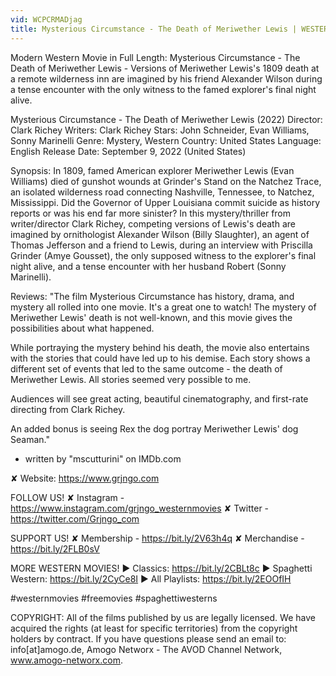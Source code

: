 ```yaml
---
vid: WCPCRMADjag
title: Mysterious Circumstance - The Death of Meriwether Lewis | WESTERN MOVIE
---
```


Modern Western Movie in Full Length: Mysterious Circumstance - The Death of Meriwether Lewis - Versions of Meriwether Lewis's 1809 death at a remote wilderness inn are imagined by his friend Alexander Wilson during a tense encounter with the only witness to the famed explorer's final night alive.

Mysterious Circumstance - The Death of Meriwether Lewis (2022)
Director: Clark Richey
Writers: Clark Richey
Stars: John Schneider, Evan Williams, Sonny Marinelli
Genre: Mystery, Western
Country: United States
Language: English
Release Date: September 9, 2022 (United States)

Synopsis:
In 1809, famed American explorer Meriwether Lewis (Evan Williams) died of gunshot wounds at Grinder's Stand on the Natchez Trace, an isolated wilderness road connecting Nashville, Tennessee, to Natchez, Mississippi. Did the Governor of Upper Louisiana commit suicide as history reports or was his end far more sinister? In this mystery/thriller from writer/director Clark Richey, competing versions of Lewis's death are imagined by ornithologist Alexander Wilson (Billy Slaughter), an agent of Thomas Jefferson and a friend to Lewis, during an interview with Priscilla Grinder (Amye Gousset), the only supposed witness to the explorer's final night alive, and a tense encounter with her husband Robert (Sonny Marinelli).

Reviews:
"The film Mysterious Circumstance has history, drama, and mystery all rolled into one movie. It's a great one to watch! The mystery of Meriwether Lewis' death is not well-known, and this movie gives the possibilities about what happened.

While portraying the mystery behind his death, the movie also entertains with the stories that could have led up to his demise. Each story shows a different set of events that led to the same outcome - the death of Meriwether Lewis. All stories seemed very possible to me.

Audiences will see great acting, beautiful cinematography, and first-rate directing from Clark Richey.

An added bonus is seeing Rex the dog portray Meriwether Lewis' dog Seaman."
- written by "mscutturini" on IMDb.com

✘ Website: https://www.grjngo.com

FOLLOW US!
✘ Instagram - https://www.instagram.com/grjngo_westernmovies
✘ Twitter - https://twitter.com/Grjngo_com

SUPPORT US!
✘ Membership - https://bit.ly/2V63h4q
✘ Merchandise - https://bit.ly/2FLB0sV

MORE WESTERN MOVIES! 
► Classics: https://bit.ly/2CBLt8c 
► Spaghetti Western: https://bit.ly/2CyCe8I 
► All Playlists: https://bit.ly/2EOOfIH 

#westernmovies #freemovies #spaghettiwesterns

COPYRIGHT: All of the films published by us are legally licensed. We have acquired the rights (at least for specific territories) from the copyright holders by contract. If you have questions please send an email to: info[at]amogo.de, Amogo Networx - The AVOD Channel Network, www.amogo-networx.com.